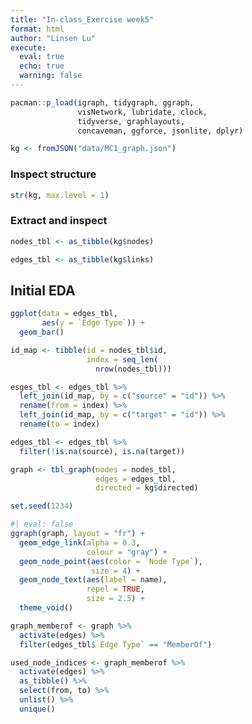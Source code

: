 ```yaml
---
title: "In-class_Exercise week5"
format: html
author: "Linsen Lu"
execute: 
  eval: true
  echo: true
  warning: false
---
```


```R
pacman::p_load(igraph, tidygraph, ggraph, 
               visNetwork, lubridate, clock,
               tidyverse, graphlayouts, 
               concaveman, ggforce, jsonlite, dplyr)
```

```R
kg <- fromJSON("data/MC1_graph.json")
```

### Inspect structure
```R
str(kg, max.level = 1)
```

### Extract and inspect
```R
nodes_tbl <- as_tibble(kg$nodes)

edges_tbl <- as_tibble(kg$links) 
```

## Initial EDA
```R
ggplot(data = edges_tbl, 
       aes(y = `Edge Type`)) +
  geom_bar()
```
```R
id_map <- tibble(id = nodes_tbl$id,
                 index = seq_len(
                   nrow(nodes_tbl)))
```


```R
esges_tbl <- edges_tbl %>%
  left_join(id_map, by = c("source" = "id")) %>%
  rename(from = index) %>%
  left_join(id_map, by = c("target" = "id")) %>%
  rename(to = index)
```



```R
edges_tbl <- edges_tbl %>%
  filter(!is.na(source), is.na(target))
```


```R
graph <- tbl_graph(nodes = nodes_tbl,
                   edges = edges_tbl,
                   directed = kg$directed)
```


```R
set.seed(1234)
```


```R
#| eval: false
ggraph(graph, layout = "fr") +
  geom_edge_link(alpha = 0.3,
                 colour = "gray") +
  geom_node_point(aes(color = `Node Type`),
                  size = 4) +
  geom_node_text(aes(label = name),
                 repel = TRUE,
                 size = 2.5) +
  theme_void()
```

```R
graph_memberof <- graph %>%
  activate(edges) %>%
  filter(edges_tbl$`Edge Type` == "MemberOf")
```


```R
used_node_indices <- graph_memberof %>%
  activate(edges) %>%
  as_tibble() %>%
  select(from, to) %>%
  unlist() %>%
  unique()
```




